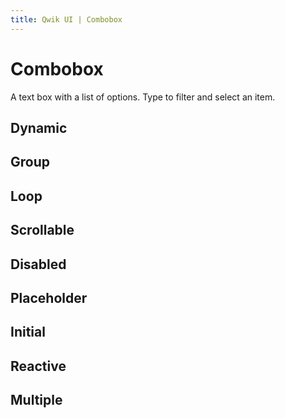 ```yaml
---
title: Qwik UI | Combobox
---
```



<StatusBanner status={statusByComponent.headless.Combobox} />

# Combobox

A text box with a list of options. Type to filter and select an item.

<Showcase name="hero" />

## Dynamic

<Showcase name="add-items" />

## Group

<Showcase name="group" />

## Loop

<Showcase name="loop" />

## Scrollable

<Showcase name="scrollable" />

## Disabled

<Showcase name="disabled" />

## Placeholder

<Showcase name="placeholder" />

## Initial

<Showcase name="initial" />

## Reactive

<Showcase name="reactive" />

## Multiple

<Showcase name="multiple" />
